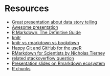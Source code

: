 # Resources

- [Great presentation about data story telling](https://docs.google.com/presentation/d/1q1MNPAURLVfrIvqG9hiJip-DBBmm5_ZFMC-8-lNfmPk/edit#slide=id.p)
- [Awesome presentation](https://jules32.github.io/useR-2019-keynote/#1)
- [R Markdown: The Definitive Guide](https://bookdown.org/yihui/rmarkdown/)
- [knitr](https://yihui.name/knitr/)
- [knitr vs rmarkdown vs bookdown](https://stackoverflow.com/questions/40563479/relationship-between-r-markdown-knitr-pandoc-and-bookdown)
- [Happy Git and GitHub for the useR](https://happygitwithr.com/)
- [RMarkdown for Scientists by Nicholas Tierney](https://rmd4sci.njtierney.com/)
- [related stackoverflow question](https://stackoverflow.com/questions/40563479/relationship-between-r-markdown-knitr-pandoc-and-bookdown)
- [Presentation slides on Rmarkdown ecosystem](https://slides.yihui.name/2017-DSM-rmarkdown-Yihui-Xie.html)
- [R chunks](https://kbroman.org/knitr_knutshell/pages/Rmarkdown.html)
